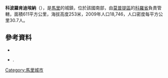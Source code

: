 {{Coord|14|7|51|N|3|21|14|W|display=title}}

'''科波羅肯迪埃納'''（{{lang-fr|Koporokendié Nâ}}），是[[馬里|馬里]]的城鎮，位於該國南部，由[[莫普提區|莫普提區]]的[[科羅省|科羅省]]負責管轄，面積611平方公里，海拔高度253米，2009年人口18,746，人口密度每平方公里30.7人。

==參考資料==
*{{citation | url=http://instat.gov.ml/documentation/mopti.pdf | publisher=République de Mali: Institut National de la Statistique | title=Resultats Provisoires RGPH 2009 (Région de Mopti) | language=fr | accessdate=2015-07-22 | archive-date=2012-09-19 | archive-url=https://www.webcitation.org/6AnaIKCNv?url=http://instat.gov.ml/documentation/mopti.pdf | dead-url=no }}
*{{citation | title=Plan de Sécurite Alimentaire Commune Rurale de Koporona 2007-2011 | publisher=Commissariat à la Sécurité Alimentaire, République du Mali, USAID-Mali | year=2006 | url=http://www.aec.msu.edu/fs2/mali_fd_strtgy/plans/mopti/koro/psa_koporona.pdf | language=fr | deadurl=yes | archiveurl=https://web.archive.org/web/20110720011733/http://www.aec.msu.edu/fs2/mali_fd_strtgy/plans/mopti/koro/psa_koporona.pdf | archivedate=2011年7月20日 | df= }}.

{{莫普提區}}

[[Category:馬里城市|Category:馬里城市]]


{{Mali-geo-stub}}